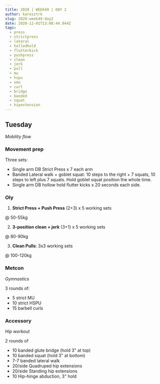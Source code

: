 ```yaml
---
title: 2020 | WEEK49 | DAY 2
author: karesztrk
slug: 2020-week49-day2
date: 2020-12-01T13:08:44.044Z
tags:
  - press
  - strictpress
  - lateral
  - hollodhold
  - flutterkick
  - pushpress
  - clean
  - jerk
  - pull
  - mu
  - hspu
  - smu
  - curl
  - bridge
  - banded
  - squat
  - hipextension
---
```


## Tuesday

_Mobility flow_

### Movement prep

Three sets:

- Single arm DB Strict Press x 7 each arm
- Banded Lateral walk + goblet squat: 10 steps to the right + 7 squats, 10 steps to left plus 7 squats. Hold goblet squat position the whole time.
- Single arm DB hollow hold flutter kicks x 20 seconds each side.

### Oly

1. **Strict Press + Push Press** (2+3) x 5 working sets

@ 50-55kg

2. **3-position clean + jerk** (3+1) x 5 working sets

@ 80-90kg

3. **Clean Pulls**: 3x3 working sets

@ 100-120kg

### Metcon

_Gymnastics_

3 rounds of:

- 5 strict MU
- 10 strict HSPU
- 15 barbell curls

### Accessory

_Hip workout_

2 rounds of

- 10 banded glute bridge (hold 3" at top)
- 10 banded squat (hold 3" at bottom)
- 7-7 banded lateral walk
- 20/side Quadruped hip extensions
- 20/side Standing hip extensions
- 10 Hip-hinge abduction, 3" hold
